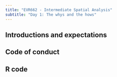 ```yaml
---
title: "EVR662 - Intermediate Spatial Analysis"
subtitle: "Day 1: The whys and the hows"
---
```


## Introductions and expectations

## Code of conduct

## R code

